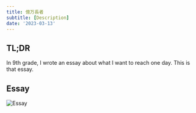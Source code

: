 ```yaml
---
title: 億万長者
subtitle: [Description]
date: '2023-03-13'
---
```


## TL;DR

In 9th grade, I wrote an essay about what I want to reach one day. This is that essay.

## Essay

![Essay](/posts/億万長者.png)

